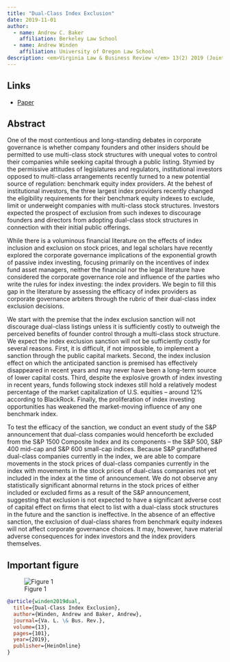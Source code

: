```yaml
---
title: "Dual-Class Index Exclusion"
date: 2019-11-01
author:
  - name: Andrew C. Baker
    affiliation: Berkeley Law School
  - name: Andrew Winden
    affiliation: University of Oregon Law School
description: <em>Virginia Law & Business Review </em> 13(2) 2019 (Joint with Andrew Winden)
---
```


## Links

-   [Paper](bagel.pdf)

## Abstract

One of the most contentious and long-standing debates in corporate governance is whether company founders and other insiders should be permitted to use multi-class stock structures with unequal votes to control their companies while seeking capital through a public listing. Stymied by the permissive attitudes of legislatures and regulators, institutional investors opposed to multi-class arrangements recently turned to a new potential source of regulation: benchmark equity index providers. At the behest of institutional investors, the three largest index providers recently changed the eligibility requirements for their benchmark equity indexes to exclude, limit or underweight companies with multi-class stock structures. Investors expected the prospect of exclusion from such indexes to discourage founders and directors from adopting dual-class stock structures in connection with their initial public offerings.

While there is a voluminous financial literature on the effects of index inclusion and exclusion on stock prices, and legal scholars have recently explored the corporate governance implications of the exponential growth of passive index investing, focusing primarily on the incentives of index fund asset managers, neither the financial nor the legal literature have considered the corporate governance role and influence of the parties who write the rules for index investing: the index providers. We begin to fill this gap in the literature by assessing the efficacy of index providers as corporate governance arbiters through the rubric of their dual-class index exclusion decisions.

We start with the premise that the index exclusion sanction will not discourage dual-class listings unless it is sufficiently costly to outweigh the perceived benefits of founder control through a multi-class stock structure. We expect the index exclusion sanction will not be sufficiently costly for several reasons. First, it is difficult, if not impossible, to implement a sanction through the public capital markets. Second, the index inclusion effect on which the anticipated sanction is premised has effectively disappeared in recent years and may never have been a long-term source of lower capital costs. Third, despite the explosive growth of index investing in recent years, funds following stock indexes still hold a relatively modest percentage of the market capitalization of U.S. equities -- around 12% according to BlackRock. Finally, the proliferation of index investing opportunities has weakened the market-moving influence of any one benchmark index.

To test the efficacy of the sanction, we conduct an event study of the S&P announcement that dual-class companies would henceforth be excluded from the S&P 1500 Composite Index and its components -- the S&P 500, S&P 400 mid-cap and S&P 600 small-cap indices. Because S&P grandfathered dual-class companies currently in the index, we are able to compare movements in the stock prices of dual-class companies currently in the index with movements in the stock prices of dual-class companies not yet included in the index at the time of announcement. We do not observe any statistically significant abnormal returns in the stock prices of either included or excluded firms as a result of the S&P announcement, suggesting that exclusion is not expected to have a significant adverse cost of capital effect on firms that elect to list with a dual-class stock structures in the future and the sanction is ineffective. In the absence of an effective sanction, the exclusion of dual-class shares from benchmark equity indexes will not affect corporate governance choices. It may, however, have material adverse consequences for index investors and the index providers themselves.

## Important figure

![Figure 1](Picture1.png)

``` bibtex
@article{winden2019dual,
  title={Dual-Class Index Exclusion},
  author={Winden, Andrew and Baker, Andrew},
  journal={Va. L. \& Bus. Rev.},
  volume={13},
  pages={101},
  year={2019},
  publisher={HeinOnline}
}
```
